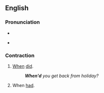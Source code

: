 ==English==

===Pronunciation===
* {{IPA|en|/wɛnd/}}

* {{homophones|en|wend}}

===Contraction===
{{head|en|contractions}}

# [[when|When]] [[did]].
#: '''''When'd''' you get back from holiday?''
# When [[had]].